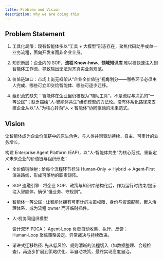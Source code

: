```yaml
---
title: Problem and Vision
description: Why we are doing this
---
```

 

## Problem Statement
1. 工具化局限：现有智能体多以“工具 + 大模型”形态存在，聚焦代码助手或单一业务流程，面向开发者而非企业全员。

2. 知识断层：企业内的 SOP、**流程 Know‑how、领域知识库** 难以被快速注入到智能体工作流，导致输出无法对齐真实业务规范。

3. 价值链缺口：市场上尚无框架从“企业全价值链”视角划分——哪些环节必须由人完成、哪些可立即交给智能体、哪些可逐步迁移。

4. 组织范式缺失：智能体在企业里仍被视为“辅助工具”，不是流程与决策的“一等公民”；缺乏描绘“人‑智能体共生”组织模型的方法论。没有体系化路径来支撑企业从以“人”为核心转向“人 × 智能体”协同驱动的未来范式。






 ## Vision
让智能体成为企业价值链中的原生角色，与人类共同驱动持续、自主、可审计的业务增长。

构建 Enterprise Agent Platform (EAP)，以“人‑智能体共生”为核心范式，重新定义未来企业的价值链与组织形态：

* 全价值链映射 : 给每个流程环节标注 Human‑Only → Hybrid → Agent‑First 演进路线，形成可落地的职责矩阵。
* SOP 速融引擎 : 将企业 SOP、政策与知识库结构化后，作为运行时约束/提示注入智能体，确保“懂业务、守规则”。
* 智能体一等公民 : 让智能体拥有可审计的决策权限、身份与资源配额，嵌入治理体系，成为流程 owner 而非临时插件。
* 人‑机协同组织模型

  设计双环 PDCA：
    Agent‑Loop 负责自动收集、执行、反馈；
    Human‑Loop 聚焦策略设定、异常裁决与持续改进。

* 渐进式迁移路径: 先从低风险、规则清晰的流程切入（如数据整理、合规检查），再逐步扩展到策略优化、半自动决策，最终实现高度自治。